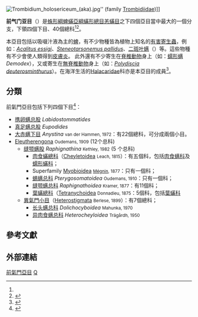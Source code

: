 {{Automatic taxobox
| taxon = Prostigmata
| authority =  Kramer, 1877
| fossil_range = {{Fossil range|Devonian|present}}
| image = Eriophyes cerasicrumena 2.jpg
| image_caption = ''[[Eriophyes_cerasicrumena|Eriophyes cerasicrumena]]'' (瘿螨科), galls on cherry
| subdivision_ranks = 总股
| subdivision =
*[[大赤螨总股|大赤螨总股]] Anystides
*[[异气门总股|异气门总股]] ''Eleutherengonides''
*[[真足螨总股|真足螨总股]] Eupodides
}}

[[File:Trombidium_holosericeum_(aka).jpg|thumb]]'' (family [[Trombidiidae|Trombidiidae]])]]

'''前气门亚目'''（{{lang|la|Prostigmata}}）是[[蛛形綱|蛛形綱]][[蜱蟎亞綱|蜱蟎亞綱]][[蟎形總目|蟎形總目]][[恙蟎目|恙蟎目]]之下四個亞目當中最大的一個分支，下領四個下目、40個總科<ref name="Zootaxa" /><ref>{{cite book |editor=Margaret Lowman, H. Bruce Rinker |year=2004 |title=Forest Canopies |url=https://archive.org/details/forestcanopiesse00lowm |series=Physiological Ecology Series |edition=2nd |publisher=[[Academic_Press|Academic Press]] |isbn=9780124575530 |author=David Evans Walker |chapter=Hidden in Plain Sight: Mites in the Canopy |pages=[https://archive.org/details/forestcanopiesse00lowm/page/224 224]–241}}</ref>。

本亞目包括以吸啜汁液為主的[[蜱|蜱]]，有不少物種皆為植物上知名的[[害蟲|有害]][[寄生蟲|寄生蟲]]，例如：''[[Acalitus_essigi|Acalitus essigi]]''、''[[Steneotarsonemus_pallidus|Steneotarsonemus pallidus]]''、[[二斑叶螨|二斑叶螨]]（{{lang|la|''[[Tetranychus_urticae|Tetranychus urticae]]''}}）等。這些物種有不少會使人類得到[[皮膚炎|皮膚炎]]。
此外還有不少寄生在[[脊椎動物|脊椎動物]]身上（如：[[蠕形螨|蠕形螨]] ''Demodex''），又或寄生在[[無脊椎動物|無脊椎動物]]身上（如：''[[Polydiscia_deuterosminthurus|Polydiscia deuterosminthurus]]''）。在海洋生活的[[Halacaridae|Halacaridae]]科亦是本亞目的成員<ref>{{cite web |url=http://www.wallawalla.edu/academics/departments/biology/rosario/inverts/Arthropoda/Chelicerata/Arachnida/Superorder_Acariformes/Order_Trombidiformes/Suborder_Prostigmata/Halacaridae.html |title=Halacaridae:  Marine mites |language=en |deadurl=yes |archiveurl=https://web.archive.org/web/20100602131516/http://www.wallawalla.edu/academics/departments/biology/rosario/inverts/Arthropoda/Chelicerata/Arachnida/Superorder_Acariformes/Order_Trombidiformes/Suborder_Prostigmata/Halacaridae.html |archivedate=2010-06-02 |accessdate=2016-01-12 }}</ref>。

==分類==
前氣門亞目包括下列四個下目<ref name="Zootaxa">{{cite book |first1=Zhi-Qiang |last1=Zhang |first2=Qing-Hai |last2=Fan |first3=Vladimir |last3=Pesic |first4=Harry |last4=Smit |first5=Andre V. |last5=Bochkov |first6=A. A. |last6=Khaustov |first7=Anne |last7=Baker |first8=Andreas |last8=Wohltmann |first9=Tinghuan |last9=Wen |first10=James W. |last10=Amrine |first11=P. |last11=Beron |first12=Jianzhen |last12=Lin |first13=Grzegorz |last13=Gabrys |first14=Robert |last14=Husband |chapter=Order '''Trombidiformes''' <small>Reuter, 1909</small> |chapterurl=http://www.mapress.com/zootaxa/2011/f/zt03148p138.pdf |url=http://www.mapress.com/zootaxa/list/2011/3148.html |title=Animal biodiversity: An outline of higher-level classification and survey of taxonomic richness |editor=Zhang, Z.-Q. |journal=[[Zootaxa|Zootaxa]] |issue=3148 |year=2011 |pages=129-147 |publisher=[[Magnolia_Press|Magnolia Press]] |isbn=9781869778491 |language=en |access-date=2016-01-12 |archive-date=2015-12-22 |archive-url=https://web.archive.org/web/20151222175509/http://www.mapress.com/zootaxa/list/2011/3148.html |dead-url=no }}</ref>：
*[[携卵螨总股|携卵螨总股]] ''Labidostommatides''
*[[真足螨总股|真足螨总股]] ''Eupodides''
*[[大赤螨下目|大赤螨下目]] ''Anystina'' <small>van der Hammen, 1972</small>：有22個總科，可分成兩個小目。
*[[Eleutherengona|Eleutherengona]] <small>Oudemans, 1909</small> (12个总科)
**[[缝颚螨股|缝颚螨股]] ''Raphignathina'' <small>Kethley, 1982</small> (5 个总科)
*** [[肉食蟎總科|肉食蟎總科]]（[[Cheyletoidea|Cheyletoidea]] <small>Leach, 1815</small>）：有五個科，包括[[肉食螨科|肉食螨科]]及[[蠕形蟎科|蠕形蟎科]]；
***Superfamily [[Myobioidea|Myobioidea]] <small>[[Mégnin|Mégnin]], 1877</small>：只有一個科；
*** [[蜴螨总科|蜴螨总科]] ''Pterygosomatoidea'' <small>Oudemans, 1910</small>：只有一個科；
***[[缝颚螨总科|缝颚螨总科]] ''Raphignathoidea'' <small>Kramer, 1877</small>：有11個科；
***[[葉蟎總科|葉蟎總科]]（[[Tetranychoidea|Tetranychoidea]] <small>Donnadieu, 1875</small>：5個科，包括[[葉蟎科|葉蟎科]]
**[[異氣門小目|異氣門小目]]（[[Heterostigmata|Heterostigmata]] <small>Berlese, 1899</small>）：有7個總科；
***[[长头螨总科|长头螨总科]] ''Dolichocyboidea'' <small>Mahunka, 1970</small>
*** [[异肉食螨总科|异肉食螨总科]] ''Heterocheyloidea'' <small>Trägårdh, 1950</small>

==參考文獻==
{{reflist}}

==外部連結==
{{commonscat|Prostigmata}}

{{Taxonbar}}
[[Category:前氣門亞目|]]
[[Category:_1877年描述的分类群|Q]]